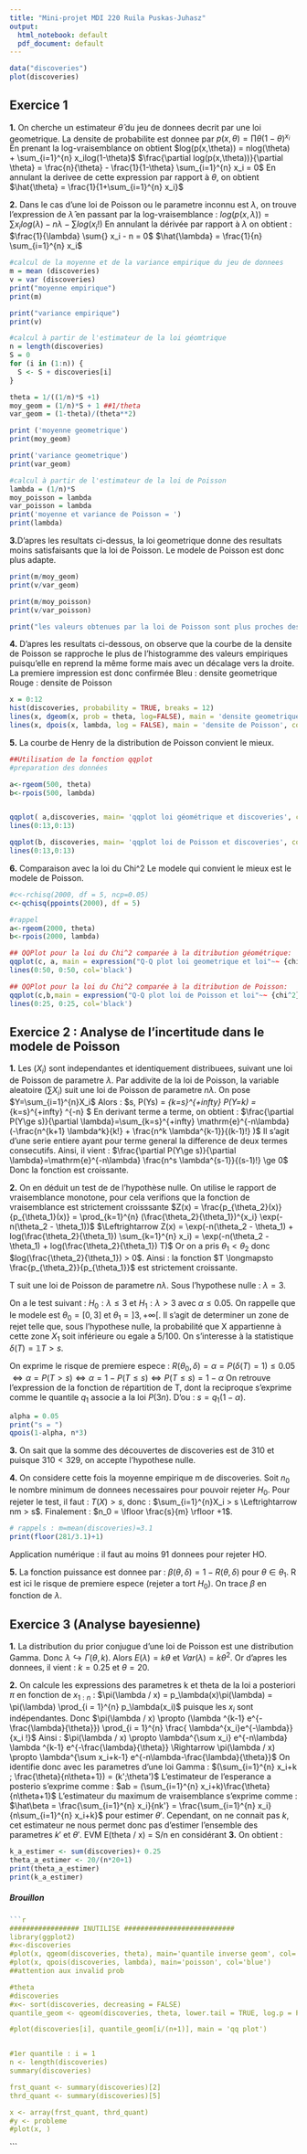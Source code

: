 ```yaml
---
title: "Mini-projet MDI 220 Ruila Puskas-Juhasz"
output:
  html_notebook: default
  pdf_document: default
---
```


```r
data("discoveries")
plot(discoveries)
```
## Exercice 1
**1.** On cherche un estimateur $\hat{\theta}$ du jeu de donnees decrit par une loi geometrique. 
La densite de probabilite est donnee par $p(x, \theta) = \prod \theta (1-\theta)^{x_i}$ 
En prenant la log-vraisemblance on obtient $log(p(x,\theta)) = nlog(\theta) + \sum_{i=1}^{n} x_ilog(1-\theta)$
$\frac{\partial log(p(x,\theta))}{\partial \theta} = \frac{n}{\theta} - \frac{1}{1-\theta} \sum_{i=1}^{n} x_i = 0$
En annulant la derivee de cette expression par rapport à $\theta$, on obtient $\hat{\theta} = \frac{1}{1+\sum_{i=1}^{n} x_i}$

**2.** Dans le cas d'une loi de Poisson ou le parametre inconnu est $\lambda$, on trouve l'expression de $\hat{\lambda}$  en passant par la log-vraisemblance : 
$log(p(x, \lambda )) =  \sum_{} x_i log( \lambda ) -n\lambda - \sum_{} log(x_i !)$
En annulant la dérivée par rapport à $\lambda$ on obtient : 
$\frac{1}{\lambda} \sum{} x_i - n = 0$ 
$\hat{\lambda} = \frac{1}{n} \sum_{i=1}^{n} x_i$
```r
#calcul de la moyenne et de la variance empirique du jeu de donnees
m = mean (discoveries)
v = var (discoveries)
print("moyenne empirique")
print(m)

print("variance empirique")
print(v)

#calcul à partir de l'estimateur de la loi géomtrique
n = length(discoveries)
S = 0 
for (i in (1:n)) {
  S <- S + discoveries[i]
}

theta = 1/((1/n)*S +1)
moy_geom = (1/n)*S + 1 ##1/theta
var_geom = (1-theta)/(theta**2)

print ('moyenne geometrique')
print(moy_geom)

print('variance geometrique')
print(var_geom)

#calcul à partir de l'estimateur de la loi de Poisson
lambda = (1/n)*S
moy_poisson = lambda
var_poisson = lambda
print('moyenne et variance de Poisson = ')  
print(lambda)
```
**3.**D'apres les resultats ci-dessus, la loi geometrique donne des resultats moins satisfaisants que la loi de Poisson. Le modele de Poisson est donc plus adapte. 
```r
print(m/moy_geom)
print(v/var_geom)

print(m/moy_poisson)
print(v/var_poisson)

print("les valeurs obtenues par la loi de Poisson sont plus proches des valeurs empiriques. La loi de Poisson approche le mieux la statistique consideree.")
```


**4.** D'apres les resultats ci-dessous, on observe que la courbe de la densite de Poisson se rapproche le plus de l'histogramme des valeurs empiriques puisqu'elle en reprend la même forme mais avec un décalage vers la droite. La premiere impression est donc confirmée 
Bleu : densite geometrique
Rouge : densite de Poisson
```r
x = 0:12
hist(discoveries, probability = TRUE, breaks = 12)
lines(x, dgeom(x, prob = theta, log=FALSE), main = 'densite geometrique', col='blue')
lines(x, dpois(x, lambda, log = FALSE), main = 'densite de Poisson', col='red')
```


**5.** La courbe de Henry de la distribution de Poisson convient le mieux. 

```r
##Utilisation de la fonction qqplot
#preparation des données

a<-rgeom(500, theta)
b<-rpois(500, lambda)


qqplot( a,discoveries, main= 'qqplot loi géométrique et discoveries', col='blue', ylim = range(0:13))
lines(0:13,0:13)

qqplot(b, discoveries, main= 'qqplot loi de Poisson et discoveries', col='red', ylim = range(0:13))
lines(0:13,0:13)
```
**6.** Comparaison avec la loi du Chi^2 
Le modele qui convient le mieux est le modele de Poisson. 
```r
#c<-rchisq(2000, df = 5, ncp=0.05)
c<-qchisq(ppoints(2000), df = 5)

#rappel
a<-rgeom(2000, theta)
b<-rpois(2000, lambda)

## QQPlot pour la loi du Chi^2 comparée à la ditribution géométrique:
qqplot(c, a, main = expression("Q-Q plot loi geometrique et loi"~~ {chi^2}[nu == 5]), col='red')
lines(0:50, 0:50, col='black')

## QQPlot pour la loi du Chi^2 comparée à la ditribution de Poisson:
qqplot(c,b,main = expression("Q-Q plot loi de Poisson et loi"~~ {chi^2}[nu == 5]), col='blue' )
lines(0:25, 0:25, col='black')

```


## Exercice 2 : Analyse de l'incertitude dans le modele de Poisson
**1.** Les $(X_i)$ sont independantes et identiquement distribuees, suivant une loi de Poisson de parametre $\lambda$. Par addivite de la loi de Poisson, la variable aleatoire $(\sum{X_i})$ suit une loi de Poisson de parametre $n\lambda$. 
On pose $Y=\sum_{i=1}^{n}X_i$
Alors : $\forall s\ge1,  P(Y\ge s) = \sum_{k=s}^{+infty} P(Y=k) = \sum_{k=s}^{+infty} \mathrm{e}^{-n\lambda} \frac{(n \lambda)^k }{k!} $
En derivant terme a terme, on obtient : $\frac{\partial P(Y\ge s)}{\partial \lambda}=\sum_{k=s}^{+infty} \mathrm{e}^{-n\lambda} (-\frac{n^{k+1} \lambda^k}{k!} + \frac{n^k \lambda^{k-1}}{(k-1)!} )$
Il s'agit d'une serie entiere ayant pour terme general la difference de deux termes consecutifs. Ainsi, il vient :
$\frac{\partial P(Y\ge s)}{\partial \lambda}=\mathrm{e}^{-n\lambda} \frac{n^s \lambda^{s-1}}{(s-1)!} \ge 0$
Donc la fonction est croissante. 

**2.** On en déduit un test de de l'hypothèse nulle. 
On utilise le rapport de vraisemblance monotone, pour cela verifions que la fonction de vraisemblance est strictement croisssante $Z(x) = \frac{p_{\theta_2}(x)}{p_{\theta_1}(x)} = \prod_{k=1}^{n} (\frac{\theta_2}{\theta_1})^{x_i} \exp(-n(\theta_2 - \theta_1))$ 
$\Leftrightarrow Z(x) = \exp(-n(\theta_2 - \theta_1) + log(\frac{\theta_2}{\theta_1}) \sum_{k=1}^{n} x_i) = \exp(-n(\theta_2 - \theta_1) + log(\frac{\theta_2}{\theta_1}) T)$
Or on a pris $\theta_1 < \theta_2$ donc $log(\frac{\theta_2}{\theta_1}) > 0$. 
Ainsi : la fonction $T \longmapsto \frac{p_{\theta_2}}{p_{\theta_1}}$ est strictement croissante. 

T suit une loi de Poisson de parametre $n\lambda$. Sous l'hypothese nulle : $\lambda = 3$. 

On a le test suivant : $H_0 : \lambda \le 3$ et $H_1 : \lambda > 3$ avec $\alpha \le 0.05$.
On rappelle que le modele est $\theta_0 = \lbrack 0,3 \rbrack$ et $\theta_1 = \rbrack 3, + \infty\lbrack$. Il s'agit de determiner un zone de rejet telle que, sous l'hypothese nulle, la probabilité que X appartienne à cette zone $X_1$ soit inférieure ou egale a $5/100$. On s'interesse à la statistique $\delta (T) = \mathbb{1} {T>s}$. 

On exprime le risque de premiere espece : $R(\theta_0 , \delta) = \alpha = P(\delta(T) = 1) \le 0.05$
$\Leftrightarrow \alpha = P(T > s) \Leftrightarrow \alpha = 1-P(T\le s) \Leftrightarrow P(T\le s) = 1- \alpha$
On retrouve l'expression de la fonction de répartition de T, dont la reciproque s'exprime comme le quantile $q_1$ associe a la loi $P(3n)$. D'ou : $s = q_1(1-\alpha)$. 

 
```r
alpha = 0.05
print("s = ")
qpois(1-alpha, n*3)
```
**3.** On sait que la somme des découvertes de discoveries est de 310 et puisque $310 < 329$, on accepte l'hypothese nulle. 

**4.** On considere cette fois la moyenne empirique m de discoveries. Soit $n_0$ le nombre minimum de donnees necessaires pour pouvoir rejeter $H_0$. 
Pour rejeter le test, il faut : $T(X) > s$, donc : $\sum_{i=1}^{n}X_i > s \Leftrightarrow nm > s$.
Finalement : $n_0 = \lfloor \frac{s}{m} \rfloor +1$.
```r
# rappels : m=mean(discoveries)=3.1
print(floor(281/3.1)+1)
```


Application numérique : il faut au moins 91 donnees pour rejeter HO. 

**5.** La fonction puissance est donnee par : $\beta(\theta, \delta) = 1- R(\theta, \delta)$ pour $\theta \in \theta_1$. R est ici le risque de premiere espece (rejeter a tort $H_0$). On trace $\beta$ en fonction de $\lambda$. 

## Exercice 3 (Analyse bayesienne)
**1.** La distribution du prior conjugue d'une loi de Poisson est une distribution Gamma. 
Donc $\lambda \hookrightarrow \Gamma(\theta, k)$. Alors $E(\lambda) = k\theta$ et $Var(\lambda) = k\theta^2$. 
Or d'apres les donnees, il vient : $k=0.25$ et $\theta = 20$. 

**2.** On calcule les expressions des parametres k et theta de la loi a posteriori $\pi$ en fonction de $x_{1:n}$ :
$\pi(\lambda / x) = p_\lambda(x)\pi(\lambda) = \pi(\lambda) \prod_{i = 1}^{n} p_\lambda(x_i)$ puisque les $x_i$ sont indépendantes. 
Donc $\pi(\lambda / x) \propto (\lambda ^{k-1} e^{-\frac{\lambda}{\theta}}) \prod_{i = 1}^{n} \frac{ \lambda^{x_i}e^{-\lambda}}{x_i !}$
Ainsi : $\pi(\lambda / x) \propto \lambda^{\sum x_i} e^{-n\lambda} \lambda ^{k-1} e^{-\frac{\lambda}{\theta}} \Rightarrow \pi(\lambda / x) \propto \lambda^{\sum x_i+k-1} e^{-n\lambda-\frac{\lambda}{\theta}}$
On identifie donc avec les parametres d'une loi Gamma : $(\sum_{i=1}^{n} x_i+k ; \frac{\theta}{n\theta+1}) = (k';\theta')$
L'estimateur de l'esperance a posterio s'exprime comme : $ab = (\sum_{i=1}^{n} x_i+k)\frac{\theta}{n\theta+1}$
L'estimateur du maximum de vraisemblance s'exprime comme : $\hat\beta = \frac{\sum_{i=1}^{n} x_i}{nk'} = \frac{\sum_{i=1}^{n} x_i}{n\sum_{i=1}^{n} x_i+k}$ pour estimer $\theta'$. Cependant, on ne connait pas $k$, cet estimateur ne nous permet donc pas d'estimer l'ensemble des parametres $k'$ et $\theta'$. 
EVM E(theta / x) = S/n en considérant 
**3.** On obtient : 
```r
k_a_estimer <- sum(discoveries)+ 0.25
theta_a_estimer <- 20/(n*20+1)
print(theta_a_estimer)
print(k_a_estimer)
```









##### Brouillon
```r
```r
################# INUTILISE ###########################
library(ggplot2)
#x<-discoveries
#plot(x, qgeom(discoveries, theta), main='quantile inverse geom', col='blue')
#plot(x, qpois(discoveries, lambda), main='poisson', col='blue')
##attention aux invalid prob

#theta
#discoveries
#x<- sort(discoveries, decreasing = FALSE)
quantile_geom <- qgeom(discoveries, theta, lower.tail = TRUE, log.p = FALSE)

#plot(discoveries[i], quantile_geom[i/(n+1)], main = 'qq plot')


#1er quantile : i = 1
n <- length(discoveries)
summary(discoveries)

frst_quant <- summary(discoveries)[2]
thrd_quant <- summary(discoveries)[5]

x <- array(frst_quant, thrd_quant)
#y <- probleme 
#plot(x, )

```
```


